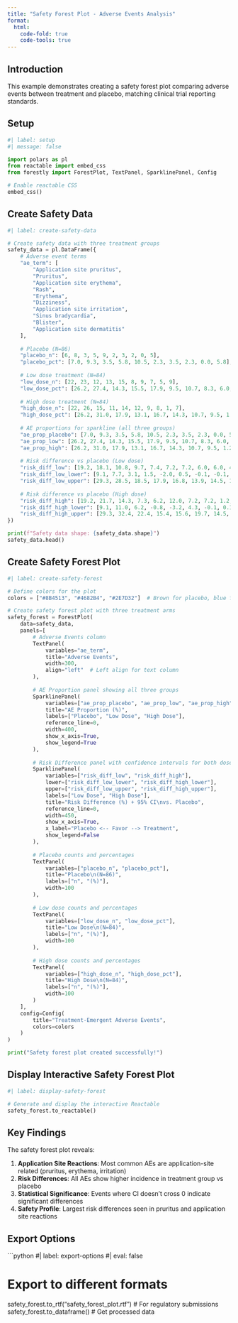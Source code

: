 ```yaml
---
title: "Safety Forest Plot - Adverse Events Analysis"
format:
  html:
    code-fold: true
    code-tools: true
---
```


## Introduction

This example demonstrates creating a safety forest plot comparing adverse events between treatment and placebo, matching clinical trial reporting standards.

## Setup

```python
#| label: setup
#| message: false

import polars as pl
from reactable import embed_css
from forestly import ForestPlot, TextPanel, SparklinePanel, Config

# Enable reactable CSS
embed_css()
```

## Create Safety Data

```python
#| label: create-safety-data

# Create safety data with three treatment groups
safety_data = pl.DataFrame({
    # Adverse event terms
    "ae_term": [
        "Application site pruritus",
        "Pruritus", 
        "Application site erythema",
        "Rash",
        "Erythema",
        "Dizziness",
        "Application site irritation",
        "Sinus bradycardia",
        "Blister",
        "Application site dermatitis"
    ],
    
    # Placebo (N=86)
    "placebo_n": [6, 8, 3, 5, 9, 2, 3, 2, 0, 5],
    "placebo_pct": [7.0, 9.3, 3.5, 5.8, 10.5, 2.3, 3.5, 2.3, 0.0, 5.8],
    
    # Low dose treatment (N=84)
    "low_dose_n": [22, 23, 12, 13, 15, 8, 9, 7, 5, 9],
    "low_dose_pct": [26.2, 27.4, 14.3, 15.5, 17.9, 9.5, 10.7, 8.3, 6.0, 10.7],
    
    # High dose treatment (N=84)
    "high_dose_n": [22, 26, 15, 11, 14, 12, 9, 8, 1, 7],
    "high_dose_pct": [26.2, 31.0, 17.9, 13.1, 16.7, 14.3, 10.7, 9.5, 1.2, 8.3],
    
    # AE proportions for sparkline (all three groups)
    "ae_prop_placebo": [7.0, 9.3, 3.5, 5.8, 10.5, 2.3, 3.5, 2.3, 0.0, 5.8],
    "ae_prop_low": [26.2, 27.4, 14.3, 15.5, 17.9, 9.5, 10.7, 8.3, 6.0, 10.7],
    "ae_prop_high": [26.2, 31.0, 17.9, 13.1, 16.7, 14.3, 10.7, 9.5, 1.2, 8.3],
    
    # Risk difference vs placebo (Low dose)
    "risk_diff_low": [19.2, 18.1, 10.8, 9.7, 7.4, 7.2, 7.2, 6.0, 6.0, 4.9],
    "risk_diff_low_lower": [9.1, 7.7, 3.1, 1.5, -2.0, 0.5, -0.1, -0.1, 1.3, -2.7],
    "risk_diff_low_upper": [29.3, 28.5, 18.5, 17.9, 16.8, 13.9, 14.5, 12.1, 10.7, 12.5],
    
    # Risk difference vs placebo (High dose)
    "risk_diff_high": [19.2, 21.7, 14.3, 7.3, 6.2, 12.0, 7.2, 7.2, 1.2, 2.5],
    "risk_diff_high_lower": [9.1, 11.0, 6.2, -0.8, -3.2, 4.3, -0.1, 0.1, -2.1, -4.7],
    "risk_diff_high_upper": [29.3, 32.4, 22.4, 15.4, 15.6, 19.7, 14.5, 14.3, 4.5, 9.7],
})

print(f"Safety data shape: {safety_data.shape}")
safety_data.head()
```

## Create Safety Forest Plot

```python
#| label: create-safety-forest

# Define colors for the plot
colors = ["#8B4513", "#4682B4", "#2E7D32"]  # Brown for placebo, blue for low dose, green for high dose

# Create safety forest plot with three treatment arms
safety_forest = ForestPlot(
    data=safety_data,
    panels=[
        # Adverse Events column
        TextPanel(
            variables="ae_term",
            title="Adverse Events",
            width=300,
            align="left"  # Left align for text column
        ),
        
        # AE Proportion panel showing all three groups
        SparklinePanel(
            variables=["ae_prop_placebo", "ae_prop_low", "ae_prop_high"],
            title="AE Proportion (%)",
            labels=["Placebo", "Low Dose", "High Dose"],
            reference_line=0,
            width=400,
            show_x_axis=True,
            show_legend=True
        ),
        
        # Risk Difference panel with confidence intervals for both doses vs Placebo
        SparklinePanel(
            variables=["risk_diff_low", "risk_diff_high"],
            lower=["risk_diff_low_lower", "risk_diff_high_lower"],
            upper=["risk_diff_low_upper", "risk_diff_high_upper"],
            labels=["Low Dose", "High Dose"],
            title="Risk Difference (%) + 95% CI\nvs. Placebo",
            reference_line=0,
            width=450,
            show_x_axis=True,
            x_label="Placebo <-- Favor --> Treatment",
            show_legend=False
        ),
        
        # Placebo counts and percentages
        TextPanel(
            variables=["placebo_n", "placebo_pct"],
            title="Placebo\n(N=86)",
            labels=["n", "(%)"],
            width=100
        ),
        
        # Low dose counts and percentages
        TextPanel(
            variables=["low_dose_n", "low_dose_pct"],
            title="Low Dose\n(N=84)",
            labels=["n", "(%)"],
            width=100
        ),
        
        # High dose counts and percentages
        TextPanel(
            variables=["high_dose_n", "high_dose_pct"],
            title="High Dose\n(N=84)",
            labels=["n", "(%)"],
            width=100
        )
    ],
    config=Config(
        title="Treatment-Emergent Adverse Events",
        colors=colors
    )
)

print("Safety forest plot created successfully!")
```

## Display Interactive Safety Forest Plot

```python
#| label: display-safety-forest

# Generate and display the interactive Reactable
safety_forest.to_reactable()
```

## Key Findings

The safety forest plot reveals:

1. **Application Site Reactions**: Most common AEs are application-site related (pruritus, erythema, irritation)
2. **Risk Differences**: All AEs show higher incidence in treatment group vs placebo
3. **Statistical Significance**: Events where CI doesn't cross 0 indicate significant differences
4. **Safety Profile**: Largest risk differences seen in pruritus and application site reactions

## Export Options

```python
#| label: export-options
#| eval: false

# Export to different formats
safety_forest.to_rtf("safety_forest_plot.rtf")  # For regulatory submissions
safety_forest.to_dataframe()  # Get processed data
